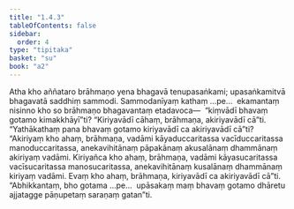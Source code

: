 ```yaml
---
title: "1.4.3"
tableOfContents: false
sidebar:
  order: 4
type: "tipitaka"
basket: "su"
book: "a2"
---
```



<DynamicBreadcrumb />

<Division number="35" book="a2" bookNo="15" page="63">

<Paragraph number="73" book="a2">
Atha kho aññataro brāhmaṇo yena bhagavā tenupasaṅkami; upasaṅkamitvā bhagavatā saddhiṃ sammodi. Sammodanīyaṃ kathaṃ …pe…  ekamantaṃ nisinno kho so brāhmaṇo bhagavantaṃ etadavoca—  “kiṃvādī bhavaṃ gotamo kimakkhāyī”ti? “Kiriyavādī cāhaṃ, brāhmaṇa, akiriyavādī cā”ti. “Yathākathaṃ pana bhavaṃ gotamo kiriyavādī ca akiriyavādī cā”ti?
</Paragraph>

<Paragraph number="74" book="a2">
“Akiriyaṃ kho ahaṃ, brāhmaṇa, vadāmi kāyaduccaritassa vacīduccaritassa manoduccaritassa, anekavihitānaṃ pāpakānaṃ akusalānaṃ dhammānaṃ akiriyaṃ vadāmi. Kiriyañca kho ahaṃ, brāhmaṇa, vadāmi kāyasucaritassa vacīsucaritassa manosucaritassa, anekavihitānaṃ kusalānaṃ dhammānaṃ kiriyaṃ vadāmi. Evaṃ kho ahaṃ, brāhmaṇa, kiriyavādī ca akiriyavādī cā”ti.
</Paragraph>

<Paragraph number="75" book="a2">
“Abhikkantaṃ, bho gotama …pe…  upāsakaṃ maṃ bhavaṃ gotamo dhāretu ajjatagge pāṇupetaṃ saraṇaṃ gatan”ti.
</Paragraph>
</Division>